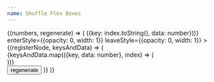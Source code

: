 ```yaml
---
name: Shuffle Flex Boxes
---
```



<GenerateNumbers min={10} max={50} count={10}>
  {(numbers, regenerate) => (
    <FlipGroup
      noAnimationOnMount
      changeKey={numbers.join("-")}
      keysAndData={numbers.map((number, index) => ({key: index.toString(), data: number}))}
      enterStyle={{opacity: 0, width: 1}}
      leaveStyle={{opacity: 0, width: 1}}
    >
      {(registerNode, keysAndData) => (
        <React.Fragment>
          <div style={{display: "flex", flexWrap: "wrap"}}>
            {keysAndData.map(({key, data: number}, index) => (
              <div
                key={key}
                style={{
                  width: `${number}%`,
                  height: 50,
                  backgroundColor: `hsl(${number * 5}, 50%, 50%)`,
                  margin: "0 10px 20px",
                  opacity: 1,
                  transition: "background-color 0.15s ease-out",
                }}
                ref={registerNode(key, {
                  durationMs: 250,
                  delayMs: index * 10,
                })}
              />
            ))}
          </div>
          <button onClick={regenerate} ref={registerNode("button", {delayMs: numbers.length * 10})}>
            regenerate
          </button>
        </React.Fragment>
      )}
    </FlipGroup>
  )}
</GenerateNumbers>
